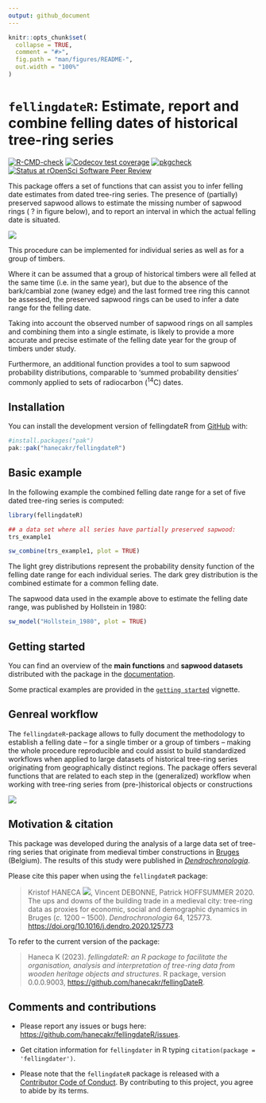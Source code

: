 ```yaml
---
output: github_document
---
```


<!-- README.md is generated from README.Rmd. Please edit that file -->

```r
knitr::opts_chunk$set(
  collapse = TRUE,
  comment = "#>",
  fig.path = "man/figures/README-",
  out.width = "100%"
)
```

# `fellingdateR`: Estimate, report and combine felling dates of historical tree-ring series

<!-- badges: start -->

[![R-CMD-check](https://github.com/hanecakr/fellingDateR/actions/workflows/R-CMD-check.yaml/badge.svg)](https://github.com/hanecakr/fellingDateR/actions/workflows/R-CMD-check.yaml)
[![Codecov test coverage](https://codecov.io/gh/hanecakr/fellingDateR/branch/main/graph/badge.svg)](https://app.codecov.io/gh/hanecakr/fellingDateR?branch=main)
[![pkgcheck](https://github.com/hanecakr/fellingDateR/workflows/pkgcheck/badge.svg)](https://github.com/hanecakr/fellingDateR/actions?query=workflow%3Apkgcheck)
[![Status at rOpenSci Software Peer Review](https://badges.ropensci.org/618_status.svg)](https://github.com/ropensci/software-review/issues/618)
<!-- badges: end -->

This package offers a set of functions that can assist you to infer felling date estimates from dated tree-ring series. The presence of (partially) preserved sapwood  allows to estimate the missing number of sapwood rings ( ? in figure below), and to report an interval in which the actual felling date is situated. 

![](man/figures/cross-section.png)

This procedure can be implemented for individual series as well as for a group of timbers. 

Where it can be assumed that a group of historical timbers were all felled at the same time (i.e. in the same year), but due to the absence of the bark/cambial zone (waney edge) and the last formed tree ring this cannot be assessed, the preserved sapwood rings can be used to infer a date range for the felling date.

Taking into account the observed number of sapwood rings on all samples and combining them into a single estimate, is likely to provide a more accurate and precise estimate of the felling date year for the group of timbers under study.

Furthermore, an additional function provides a tool to sum sapwood probability distributions, comparable to 'summed probability densities' commonly applied to sets of radiocarbon (^14^C) dates.


## Installation

You can install the development version of fellingdateR from [GitHub](https://github.com/) with:

```r
#install.packages("pak")
pak::pak("hanecakr/fellingdateR")
```

## Basic example

In the following example the combined felling date range for a set of five dated tree-ring series is computed:

```r
library(fellingdateR)

## a data set where all series have partially preserved sapwood:
trs_example1
```

```r
sw_combine(trs_example1, plot = TRUE)
```

The light grey distributions represent the probability density function of the felling date range for each individual series. The dark grey distribution is the combined estimate for a common felling date. 

The sapwood data used in the example above to estimate the felling date range, was published by Hollstein in 1980:

```r
sw_model("Hollstein_1980", plot = TRUE)
```


## Getting started

You can find an overview of the **main functions** and **sapwood datasets** distributed with the package in the [documentation](https://hanecakr.github.io/fellingdateR/reference/).

Some practical examples are provided in the [`getting started`](https://hanecakr.github.io/fellingdateR/articles/getting_started.html) vignette.


## Genreal workflow

The `fellingdateR`-package allows to fully document the methodology to establish a felling date -- for a single
timber or a group of timbers -- making the whole procedure reproducible and could assist to build standardized workflows when applied to large datasets of historical tree-ring series originating from geographically
distinct regions. The package offers several functions that are related to each step in the (generalized) workflow when working with tree-ring series from (pre-)historical objects or constructions 

![](man/figures/fellingdateR_workflow.png)

## Motivation & citation

This package was developed during the analysis of a large data set of tree-ring series that originate from medieval timber constructions in [Bruges](https://en.wikipedia.org/wiki/Bruges) (Belgium). The results of this study were published in [*Dendrochronologia*](https://www.journals.elsevier.com/dendrochronologia).

Please cite this paper when using the `fellingdateR` package:

> Kristof HANECA [![](https://orcid.org/sites/default/files/images/orcid_16x16.png)](https://orcid.org/0000-0002-7719-8305), Vincent DEBONNE, Patrick HOFFSUMMER 2020. The ups and downs of the building trade in a medieval city: tree-ring data as proxies for economic, social and demographic dynamics in Bruges (*c.* 1200 -- 1500). *Dendrochronologia* 64, 125773.\
> <https://doi.org/10.1016/j.dendro.2020.125773>

To refer to the current version of the package:

> Haneca K (2023). _fellingdateR: an R package to facilitate the organisation, analysis and interpretation of tree-ring data from wooden heritage objects and structures_. R package, version 0.0.0.9003,\ <https://github.com/hanecakr/fellingDateR>.


## Comments and contributions

- Please report any issues or bugs here: <https://github.com/hanecakr/fellingdateR/issues>.

- Get citation information for `fellingdater` in R typing `citation(package = 'fellingdater')`.

- Please note that the `fellingdateR` package is released with a [Contributor Code of Conduct](https://github.com/hanecakr/fellingdateR/blob/main/.github/CONTRIBUTING.md). By contributing to this project, you agree to abide by its terms.
